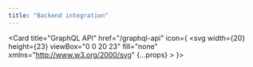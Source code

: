 ```yaml
---
title: "Backend integration"
---
```


<Card title="Node.js SDK" href="/nodejs-sdk" icon="node"></Card>

<Card title="Python SDK" href="/python-sdk" icon="python"></Card>
  
<Card title="Ruby SDK" href="/ruby-sdk" icon="gem"></Card>
  
<Card title="Go SDK" href="/go-sdk" icon="golang"></Card>
  
<Card 
    title="GraphQL API"
    href="/graphql-api"
    icon={
        <svg
      width={20}
      height={23}
      viewBox="0 0 20 23"
      fill="none"
      xmlns="http://www.w3.org/2000/svg"
      {...props}
    >
      <path
        d="M.996 16.851l.825.476L11.01 1.41l-.825-.477-9.19 15.918z"
        fill="#317DED"
      />
      <path d="M19.188 15.58H.806v.952h18.38v-.953z" fill="#317DED" />
      <path
        d="M1.17 16.114l9.194 5.309.477-.825-9.194-5.308-.476.825zM9.157 2.28l9.194 5.308.476-.825-9.194-5.308-.476.825z"
        fill="#317DED"
      />
      <path
        d="M1.173 6.76l.476.825 9.194-5.309-.476-.825L1.173 6.76z"
        fill="#317DED"
      />
      <path
        d="M8.991 1.41l9.19 15.918.825-.477L9.816.934l-.825.476zM2.488 6.128h-.952v10.616h.952V6.128z"
        fill="#317DED"
      />
      <path d="M18.464 6.128h-.952v10.616h.952V6.128z" fill="#317DED" />
      <path
        d="M9.786 20.299l.416.72 7.996-4.616-.416-.72-7.996 4.616z"
        fill="#317DED"
      />
      <path
        d="M19.727 17.054a2.006 2.006 0 01-2.738.735 2.006 2.006 0 01-.734-2.738 2.006 2.006 0 012.737-.734 1.997 1.997 0 01.735 2.737zM3.74 7.82a2.006 2.006 0 01-2.738.735 2.006 2.006 0 01-.735-2.737 2.006 2.006 0 012.738-.734 2.007 2.007 0 01.734 2.737zM.273 17.054a2.007 2.007 0 01.735-2.737 2.007 2.007 0 012.737.734 2.004 2.004 0 01-3.472 2.003zM16.26 7.82a2.007 2.007 0 01.735-2.736 2.007 2.007 0 012.738.734c.55.958.223 2.18-.735 2.737a2.006 2.006 0 01-2.737-.734zM10 22.672a2 2 0 01-2.003-2.003A2 2 0 0110 18.667a2 2 0 012.003 2.002A2.005 2.005 0 0110 22.672zM10 4.206a2 2 0 01-2.003-2.003A2 2 0 0110 .2a2 2 0 012.003 2.003A2 2 0 0110 4.206z"
        fill="#317DED"
      />
    </svg>
    }>
</Card>

<Card title="Java SDK Coming soon" icon="java"></Card>

